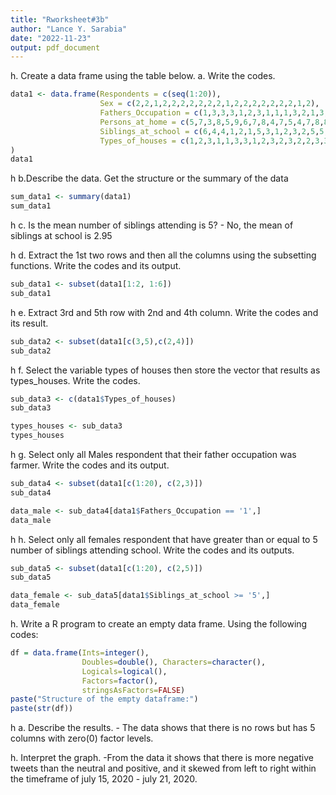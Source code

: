```yaml
---
title: "Rworksheet#3b"
author: "Lance Y. Sarabia"
date: "2022-11-23"
output: pdf_document
---
```


h\fillbreak
1. Create a data frame using the table below.
a. Write the codes.
```r
data1 <- data.frame(Respondents = c(seq(1:20)),
                    Sex = c(2,2,1,2,2,2,2,2,2,2,1,2,2,2,2,2,2,2,1,2),
                    Fathers_Occupation = c(1,3,3,3,1,2,3,1,1,1,3,2,1,3,3,1,3,1,2,1),
                    Persons_at_home = c(5,7,3,8,5,9,6,7,8,4,7,5,4,7,8,8,3,11,7,6),
                    Siblings_at_school = c(6,4,4,1,2,1,5,3,1,2,3,2,5,5,2,1,2,5,3,2),
                    Types_of_houses = c(1,2,3,1,1,3,3,1,2,3,2,3,2,2,3,3,3,3,3,2)
)
data1
```
h\fillbreak
b.Describe the data. Get the structure or the summary of the data
```r
sum_data1 <- summary(data1)
sum_data1
```
h\fillbreak
c. Is the mean number of siblings attending is 5? - No, the mean of siblings at school is 2.95

h\fillbreak
d. Extract the 1st two rows and then all the columns using the subsetting functions.
Write the codes and its output.
```r
sub_data1 <- subset(data1[1:2, 1:6])
sub_data1
```
h\fillbreak
e. Extract 3rd and 5th row with 2nd and 4th column. Write the codes and its result.
```r
sub_data2 <- subset(data1[c(3,5),c(2,4)])
sub_data2
```
h\fillbreak
f. Select the variable types of houses then store the vector that results as types_houses. Write the codes.
```r
sub_data3 <- c(data1$Types_of_houses)
sub_data3

types_houses <- sub_data3
types_houses
```
h\fillbreak
g. Select only all Males respondent that their father occupation was farmer. Write the codes and its output.
```r
sub_data4 <- subset(data1[c(1:20), c(2,3)])
sub_data4

data_male <- sub_data4[data1$Fathers_Occupation == '1',]
data_male
```
h\fillbreak
h. Select only all females respondent that have greater than or equal to 5 number of siblings attending school. Write the codes and its outputs.
```r
sub_data5 <- subset(data1[c(1:20), c(2,5)])
sub_data5

data_female <- sub_data5[data1$Siblings_at_school >= '5',]
data_female
```
h\fillbreak
2. Write a R program to create an empty data frame. Using the following codes:
```r
df = data.frame(Ints=integer(),
                Doubles=double(), Characters=character(),
                Logicals=logical(),
                Factors=factor(),
                stringsAsFactors=FALSE)
paste("Structure of the empty dataframe:")
paste(str(df))
```
h\fillbreak
a. Describe the results. - The data shows that there is no rows but has 5 columns with zero(0) factor levels.

h\fillbreak
3. Interpret the graph. -From the data it shows that there is more negative tweets than the neutral and positive, and it skewed from left to right within the timeframe of july 15, 2020 - july 21, 2020.

